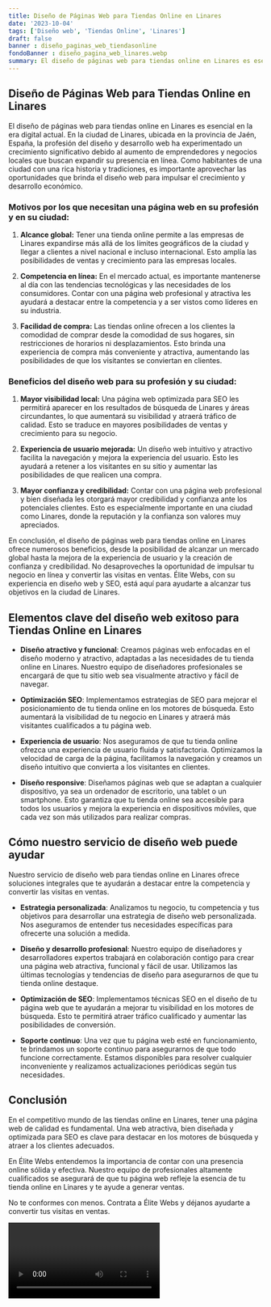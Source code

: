 ```yaml
---
title: Diseño de Páginas Web para Tiendas Online en Linares
date: '2023-10-04'
tags: ['Diseño web', 'Tiendas Online', 'Linares']
draft: false
banner : diseño_paginas_web_tiendasonline
fondoBanner : diseño_pagina_web_linares.webp
summary: El diseño de páginas web para tiendas online en Linares es esencial en la era digital actual. En la ciudad de Linares, ubicada en la provincia de Jaén, España, la profesión del diseño y desarrollo web ha experimentado un crecimiento significativo debido al aumento de emprendedores y negocios locales que buscan expandir su presencia en línea. Como habitantes de una ciudad con una rica historia y tradiciones, es importante aprovechar las oportunidades que brinda el diseño web para impulsar el crecimiento y desarrollo económico.
---
```


## Diseño de Páginas Web para Tiendas Online en Linares

El diseño de páginas web para tiendas online en Linares es esencial en la era digital actual. En la ciudad de Linares, ubicada en la provincia de Jaén, España, la profesión del diseño y desarrollo web ha experimentado un crecimiento significativo debido al aumento de emprendedores y negocios locales que buscan expandir su presencia en línea. Como habitantes de una ciudad con una rica historia y tradiciones, es importante aprovechar las oportunidades que brinda el diseño web para impulsar el crecimiento y desarrollo económico.

### Motivos por los que necesitan una página web en su profesión y en su ciudad:

1. **Alcance global:** Tener una tienda online permite a las empresas de Linares expandirse más allá de los límites geográficos de la ciudad y llegar a clientes a nivel nacional e incluso internacional. Esto amplía las posibilidades de ventas y crecimiento para las empresas locales.

2. **Competencia en línea:** En el mercado actual, es importante mantenerse al día con las tendencias tecnológicas y las necesidades de los consumidores. Contar con una página web profesional y atractiva les ayudará a destacar entre la competencia y a ser vistos como líderes en su industria.

3. **Facilidad de compra:** Las tiendas online ofrecen a los clientes la comodidad de comprar desde la comodidad de sus hogares, sin restricciones de horarios ni desplazamientos. Esto brinda una experiencia de compra más conveniente y atractiva, aumentando las posibilidades de que los visitantes se conviertan en clientes.

### Beneficios del diseño web para su profesión y su ciudad:

1. **Mayor visibilidad local:** Una página web optimizada para SEO les permitirá aparecer en los resultados de búsqueda de Linares y áreas circundantes, lo que aumentará su visibilidad y atraerá tráfico de calidad. Esto se traduce en mayores posibilidades de ventas y crecimiento para su negocio.

2. **Experiencia de usuario mejorada:** Un diseño web intuitivo y atractivo facilita la navegación y mejora la experiencia del usuario. Esto les ayudará a retener a los visitantes en su sitio y aumentar las posibilidades de que realicen una compra.

3. **Mayor confianza y credibilidad:** Contar con una página web profesional y bien diseñada les otorgará mayor credibilidad y confianza ante los potenciales clientes. Esto es especialmente importante en una ciudad como Linares, donde la reputación y la confianza son valores muy apreciados.

En conclusión, el diseño de páginas web para tiendas online en Linares ofrece numerosos beneficios, desde la posibilidad de alcanzar un mercado global hasta la mejora de la experiencia de usuario y la creación de confianza y credibilidad. No desaproveches la oportunidad de impulsar tu negocio en línea y convertir las visitas en ventas. Élite Webs, con su experiencia en diseño web y SEO, está aquí para ayudarte a alcanzar tus objetivos en la ciudad de Linares.

<GifSeo />

<Cta />

## Elementos clave del diseño web exitoso para Tiendas Online en Linares

- **Diseño atractivo y funcional**: Creamos páginas web enfocadas en el diseño moderno y atractivo, adaptadas a las necesidades de tu tienda online en Linares. Nuestro equipo de diseñadores profesionales se encargará de que tu sitio web sea visualmente atractivo y fácil de navegar.

- **Optimización SEO**: Implementamos estrategias de SEO para mejorar el posicionamiento de tu tienda online en los motores de búsqueda. Esto aumentará la visibilidad de tu negocio en Linares y atraerá más visitantes cualificados a tu página web.

- **Experiencia de usuario**: Nos aseguramos de que tu tienda online ofrezca una experiencia de usuario fluida y satisfactoria. Optimizamos la velocidad de carga de la página, facilitamos la navegación y creamos un diseño intuitivo que convierta a los visitantes en clientes.

- **Diseño responsive**: Diseñamos páginas web que se adaptan a cualquier dispositivo, ya sea un ordenador de escritorio, una tablet o un smartphone. Esto garantiza que tu tienda online sea accesible para todos los usuarios y mejora la experiencia en dispositivos móviles, que cada vez son más utilizados para realizar compras.

## Cómo nuestro servicio de diseño web puede ayudar

Nuestro servicio de diseño web para tiendas online en Linares ofrece soluciones integrales que te ayudarán a destacar entre la competencia y convertir las visitas en ventas.

- **Estrategia personalizada**: Analizamos tu negocio, tu competencia y tus objetivos para desarrollar una estrategia de diseño web personalizada. Nos aseguramos de entender tus necesidades específicas para ofrecerte una solución a medida.

- **Diseño y desarrollo profesional**: Nuestro equipo de diseñadores y desarrolladores expertos trabajará en colaboración contigo para crear una página web atractiva, funcional y fácil de usar. Utilizamos las últimas tecnologías y tendencias de diseño para asegurarnos de que tu tienda online destaque.

- **Optimización de SEO**: Implementamos técnicas SEO en el diseño de tu página web que te ayudarán a mejorar tu visibilidad en los motores de búsqueda. Esto te permitirá atraer tráfico cualificado y aumentar las posibilidades de conversión.

- **Soporte continuo**: Una vez que tu página web esté en funcionamiento, te brindamos un soporte continuo para asegurarnos de que todo funcione correctamente. Estamos disponibles para resolver cualquier inconveniente y realizamos actualizaciones periódicas según tus necesidades.

## Conclusión

En el competitivo mundo de las tiendas online en Linares, tener una página web de calidad es fundamental. Una web atractiva, bien diseñada y optimizada para SEO es clave para destacar en los motores de búsqueda y atraer a los clientes adecuados.

En Élite Webs entendemos la importancia de contar con una presencia online sólida y efectiva. Nuestro equipo de profesionales altamente cualificados se asegurará de que tu página web refleje la esencia de tu tienda online en Linares y te ayude a generar ventas.

No te conformes con menos. Contrata a Élite Webs y déjanos ayudarte a convertir tus visitas en ventas.

<Video />

<CtaBot job='Tiendas Online' city='Linares'/>

<Gmaps query='Linares+españa+maps' />
